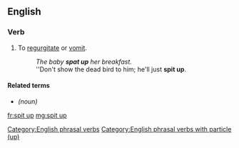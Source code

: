 ==English==

===Verb===
{{en-verb|spits up|spitting up|spat up}}

# {{lb|en|transitive|and|intransitive|especially of children}} To [[regurgitate]] or [[vomit]].
#: ''The baby '''spat up''' her breakfast.''
#: ''Don't show the dead bird to him; he'll just '''spit up'''.

====Related terms====
* {{l|en|spit-up}} ''(noun)''

[[fr:spit up]]
[[mg:spit up]]
[[Category:English phrasal verbs]]
[[Category:English phrasal verbs with particle (up)]]
